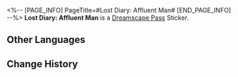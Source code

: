 <%-- [PAGE_INFO]
PageTitle=#Lost Diary: Affluent Man#
[END_PAGE_INFO] --%>
{{Stub|Location information}}
{{Item Infobox
|id          = 223814
|image       = Dreamscape Pass Sticker Text.png{{subst:void|<!--$UPLOAD:<<SpriteOutput/TravelBrochure/StickFigures/TBComStickIcon.png>-<Dreamscape Pass Sticker Text.png>-<Item Icons>>-->}}
|type        = Dreamscape Pass Sticker
|type2       = The Last Tycoon Stickers
|invCategory = 
|rarity      = 4
|effect      = 
|description = Digital stickers that can be used to decorate the pages of the Dreamtour Handbook. They come in many different styles.
|source1     = [[Obtained from close to a certain dumpster in Dreamflux Reef]]
}}
{{Description|"Who would've thought? For the first time in my life, I'm getting treated like a normal person &mdash; and in a skyless place like this, no less! Blast it. I want to spend my life here. Become a good and noble humanitarian or something!"}}
'''Lost Diary: Affluent Man''' is a [[Dreamscape Pass]] Sticker.

==Other Languages==
{{Other Languages
|en   = Lost Diary: Affluent Man
|zhs  = 迷途日记•富翁
|zht  = 迷途日記•富翁
|ja   = 迷いを記した日記・富豪
|ko   = 길 잃은 자의 일기•부자
|es   = Diario perdido: hombre acaudalado
|fr   = Journal d'un homme riche
|ru   = Дневник заблудшего: Богач
|th   = ไดอารี่ผู้หลงทาง: เศรษฐี
|vi   = Nhật Ký Lạc Đường - Phú Ông
|de   = Verlorenes Tagebuch: Reicher
|id   = Diari Tersesat: Konglomerat
|pt   = Diário Perdido: Homem Rico
}}

==Change History==
{{Change History|2.2}}